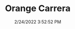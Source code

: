 ---
width: 2000
height: 1333
title: Orange Carrera
description: Orange on Black Carrera
date: 2/24/2022 3:52:52 PM
cameraMake: Sony
cameraModel: ILCE-7M3
lens: FE 35mm F1.4 GM
settingsfStop: f/1.4
settingsISO: ISO 100
settingsShutter: 1/200
settingsFocalLength: 35 mm
---